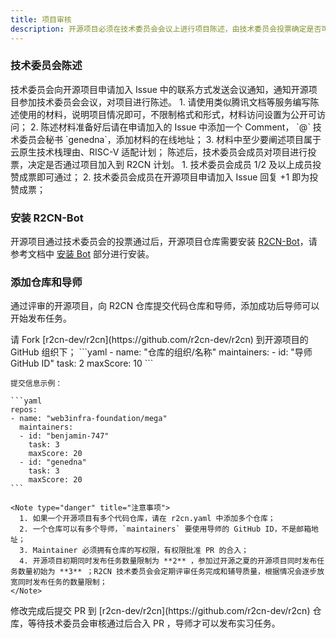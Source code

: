 ```yaml
---
title: 项目审核
description: 开源项目必须在技术委员会会议上进行项目陈述，由技术委员会投票确定是否可以加入到 R2CN 计划
---
```


### 技术委员会陈述

<Stepper>
  <StepperItem title="技术委员会会议陈述">
      技术委员会向开源项目申请加入 Issue 中的联系方式发送会议通知，通知开源项目参加技术委员会会议，对项目进行陈述。
      <Note type="danger" title="陈述注意事项">
          1. 请使用类似腾讯文档等服务编写陈述使用的材料，说明项目情况即可，不限制格式和形式，材料访问设置为公开可访问；
          2. 陈述材料准备好后请在申请加入的 Issue 中添加一个 Comment， `@` 技术委员会秘书 `genedna`，添加材料的在线地址；
          3. 材料中至少要阐述项目属于云原生技术栈理由、RISC-V 适配计划；
      </Note>
  </StepperItem>
  <StepperItem title="技术委员会成员投票">
      陈述后，技术委员会成员对项目进行投票，决定是否通过项目加入到 R2CN 计划。
      <Note type="danger" title="投票规则">
          1. 技术委员会成员 1/2 及以上成员投赞成票即可通过；
          2. 技术委员会成员在开源项目申请加入 Issue 回复 +1 即为投赞成票；
      </Note>
  </StepperItem>
</Stepper>

### 安装 R2CN-Bot

开源项目通过技术委员会的投票通过后，开源项目仓库需要安装 [R2CN-Bot](/docs/project/bot)，请参考文档中 [安装 Bot](/docs/project/bot/installation) 部分进行安装。

### 添加仓库和导师

通过评审的开源项目，向 R2CN 仓库提交代码仓库和导师，添加成功后导师可以开始发布任务。

<Stepper>
  <StepperItem title="第一步：Fork 仓库">
    请 Fork [r2cn-dev/r2cn](https://github.com/r2cn-dev/r2cn) 到开源项目的 GitHub 组织下；
  </StepperItem>
  <StepperItem title="第二步：修改 r2cn.yaml, 添加仓库地址和导师信息">
    ```yaml
    - name: "仓库的组织/名称"
      maintainers:
      - id: "导师 GitHub ID"
        task: 2
        maxScore: 10
    ```

    提交信息示例：

    ```yaml
    repos:
    - name: "web3infra-foundation/mega"
      maintainers:
      - id: "benjamin-747"
        task: 3
        maxScore: 20
      - id: "genedna"
        task: 3
        maxScore: 20
    ```

    <Note type="danger" title="注意事项">
      1. 如果一个开源项目有多个代码仓库，请在 r2cn.yaml 中添加多个仓库；
      2. 一个仓库可以有多个导师，`maintainers` 要使用导师的 GitHub ID，不是邮箱地址；
      3. Maintainer 必须拥有仓库的写权限，有权限批准 PR 的合入；
      4. 开源项目初期同时发布任务数量限制为 **2** ，参加过开源之夏的开源项目同时发布任务数量初始为 **3** ；R2CN 技术委员会会定期评审任务完成和辅导质量，根据情况会逐步放宽同时发布任务的数量限制；
    </Note>
  </StepperItem>
  <StepperItem title="提交 PR 到 r2cn-dev/r2cn ">
    修改完成后提交 PR 到 [r2cn-dev/r2cn](https://github.com/r2cn-dev/r2cn) 仓库，等待技术委员会审核通过后合入 PR ，导师才可以发布实习任务。
  </StepperItem>
</Stepper>
